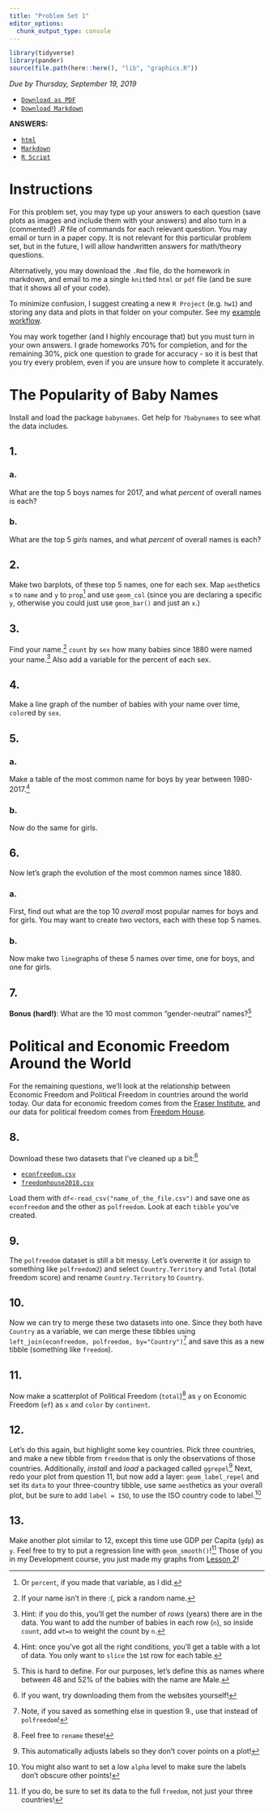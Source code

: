 ```yaml
---
title: "Problem Set 1"
editor_options: 
  chunk_output_type: console
---
```


```r
library(tidyverse)
library(pander)
source(file.path(here::here(), "lib", "graphics.R"))
```

*Due by Thursday, September 19, 2019*

- [<i class="fas fa-file-pdf"></i> `Download as PDF`](/homeworks/01-problem-set-pdf.pdf)
- [<i class="fab fa-markdown"></i> `Download Markdown`](/homeworks/01-problem-set.Rmd)

**ANSWERS:**

- [<i class="fas fa-file-pdf"></i> `html`](/homeworks/01-problem-set-answers.html)
- [<i class="fab fa-markdown"></i> `Markdown`](/homeworks/01-problem-set-answers.Rmd)
- [<i class="fas fa-registered"></i> `R Script`](/homeworks/01-problem-set-answers.R)

# Instructions

For this problem set, you may type up your answers to each question (save plots as images and include them with your answers) and also turn in a (commented!) *.R* file of commands for each relevant question. You may email or turn in a paper copy. It is not relevant for this particular problem set, but in the future, I will allow handwritten answers for math/theory questions.

Alternatively, you may download the `.Rmd` file, do the homework in markdown, and email to me a single `knit`ted `html` or `pdf` file (and be sure that it shows all of your code). 

To minimize confusion, I suggest creating a new `R Project` (e.g. `hw1`) and storing any data and plots in that folder on your computer. See my [example workflow](https://github.com/ryansafner/workflow).

You may work together (and I highly encourage that) but you must turn in your own answers. I grade homeworks 70% for completion, and for the remaining 30%, pick one question to grade for accuracy - so it is best that you try every problem, even if you are unsure how to complete it accurately.

# The Popularity of Baby Names

Install and load the package `babynames`. Get help for `?babynames` to see what the data includes.

## 1. 
### a. 
What are the top 5 boys names for 2017, and what *percent* of overall names is each?

### b.
What are the top 5 *girls* names, and what *percent* of overall names is each?

## 2. 
Make two barplots, of these top 5 names, one for each sex. Map `aes`thetics `x` to `name` and `y` to `prop`^[Or `percent`, if you made that variable, as I did.] and use `geom_col` (since you are declaring a specific `y`, otherwise you could just use `geom_bar()` and just an `x`.)

## 3. 
Find your name.^[If your name isn't in there :(, pick a random name.] `count` by `sex` how many babies since 1880 were named your name.^[Hint: if you do this, you'll get the number of *rows* (years) there are in the data. You want to add the number of babies in each row (`n`), so inside `count`, add `wt=n` to weight the count by `n`.] Also add a variable for the percent of each sex. 

## 4.
Make a line graph of the number of babies with your name over time, `color`ed by `sex`.


## 5.
### a.
Make a table of the most common name for boys by year between 1980-2017.^[Hint: once you've got all the right conditions, you'll get a table with a lot of data. You only want to `slice` the `1`st row for each table.]

### b.
Now do the same for girls.

## 6. 
Now let's graph the evolution of the most common names since 1880.

### a.
First, find out what are the top 10 *overall* most popular names for boys and for girls. You may want to create two vectors, each with these top 5 names.

### b.
Now make two `line`graphs of these 5 names over time, one for boys, and one for girls.



## 7.
**Bonus (hard!)**: What are the 10 most common "gender-neutral" names?^[This is hard to define. For our purposes, let's define this as names where between 48 and 52% of the babies with the name are Male.]

# Political and Economic Freedom Around the World

For the remaining questions, we'll look at the relationship between Economic Freedom and Political Freedom in countries around the world today. Our data for economic freedom comes from the [Fraser Institute](https://www.fraserinstitute.org/economic-freedom/dataset?geozone=world&year=2016&page=dataset), and our data for political freedom comes from [Freedom House](https://freedomhouse.org/content/freedom-world-data-and-resources). 

## 8. 
Download these two datasets that I've cleaned up a bit:^[If you want, try downloading them from the websites yourself!]

- [<i class="fas fa-table"></i> `econfreedom.csv`](http://metricsf19.classes.ryansafner.com/data/econfreedom.csv)
- [<i class="fas fa-table"></i> `freedomhouse2018.csv`](http://metricsf19.classes.ryansafner.com/data/freedomhouse2018.csv)

Load them with `df<-read_csv("name_of_the_file.csv")` and save one as `econfreedom` and the other as `polfreedom`. Look at each `tibble` you've created.

## 9. 
The `polfreedom` dataset is still a bit messy. Let's overwrite it (or assign to something like `polfreedom2`) and select `Country.Territory` and `Total` (total freedom score) and rename `Country.Territory` to `Country`. 

## 10.
Now we can try to merge these two datasets into one. Since they both have `Country` as a variable, we can merge these tibbles using `left_join(econfreedom, polfreedom, by="Country")`^[Note, if you saved as something else in question 9., use that instead of `polfreedom`!] and save this as a new tibble (something like `freedom`). 

## 11.
Now make a scatterplot of Political Freedom (`total`)^[Feel free to `rename` these!] as `y` on Economic Freedom (`ef`) as `x` and `color` by `continent`.

## 12.
Let's do this again, but highlight some key countries. Pick three countries, and make a new tibble from `freedom` that is only the observations of those countries. Additionally, *install* and *load* a packaged called `ggrepel`^[This automatically adjusts labels so they don't cover points on a plot!] Next, redo your plot from question 11, but now add a layer: `geom_label_repel` and set its `data` to your three-country tibble, use same `aes`thetics as your overall plot, but be sure to add `label = ISO`, to use the ISO country code to label.^[You might also want to set a low `alpha` level to make sure the labels don't obscure other points!]

## 13.
Make another plot similar to 12, except this time use GDP per Capita (`gdp`) as `y`. Feel free to try to put a regression line with `geom_smooth()`!^[If you do, be sure to set its data to the full `freedom`, not just your three countries!] Those of you in my Development course, you just made my graphs from [Lesson 2](https://devf19.classes.ryansafner.com/slides/02-slides#23)!
